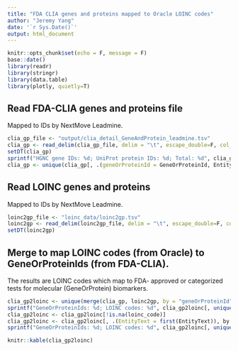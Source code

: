 ```yaml
---
title: "FDA CLIA genes and proteins mapped to Oracle LOINC codes"
author: "Jeremy Yang"
date: '`r Sys.Date()`'
output: html_document
---
```


```r
knitr::opts_chunk$set(echo = F, message = F)
base::date()
library(readr)
library(stringr)
library(data.table)
library(plotly, quietly=T)
```

## Read FDA-CLIA genes and proteins file

Mapped to IDs by NextMove Leadmine.

```r
clia_gp_file <- "output/clia_detail_GeneAndProtein_leadmine.tsv"
clia_gp <- read_delim(clia_gp_file, delim = "\t", escape_double=F, col_types = cols(.default = col_character(), AnalyteId = col_integer()))
setDT(clia_gp)
sprintf("HGNC gene IDs: %d; UniProt protein IDs: %d; Total: %d", clia_gp[grepl("^HGNC", GeneOrProteinId), .N], clia_gp[grepl("^UNIPROT", GeneOrProteinId), .N], clia_gp[, .N])
clia_gp <- unique(clia_gp[, .(geneOrProteinId = GeneOrProteinId, EntityText)])
```

## Read LOINC genes and proteins

Mapped to IDs by NextMove Leadmine.

```r
loinc2gp_file <- "loinc_data/loinc2gp.tsv"
loinc2gp <- read_delim(loinc2gp_file, delim = "\t", escape_double=F, col_types = cols(.default = col_character()))
setDT(loinc2gp)
```

## Merge to map LOINC codes (from Oracle) to GeneOrProteinIds (from FDA-CLIA).

The results are LOINC codes which map to FDA- approved or categorized tests for molecular (GeneOrProtein) biomarkers.

```r
clia_gp2loinc <- unique(merge(clia_gp, loinc2gp, by = "geneOrProteinId", all.x=T, all.y=T))
sprintf("GeneOrProteinIds: %d; LOINC codes: %d", clia_gp2loinc[, uniqueN(geneOrProteinId)], clia_gp2loinc[, uniqueN(loinc_code)])
clia_gp2loinc <- clia_gp2loinc[!is.na(loinc_code)]
clia_gp2loinc <- clia_gp2loinc[, .(EntityText = first(EntityText)), by = .(loinc_code, geneOrProteinId)][order(geneOrProteinId, loinc_code)]
sprintf("GeneOrProteinIds: %d; LOINC codes: %d", clia_gp2loinc[, uniqueN(geneOrProteinId)], clia_gp2loinc[, uniqueN(loinc_code)])
```

```r
knitr::kable(clia_gp2loinc)
```
